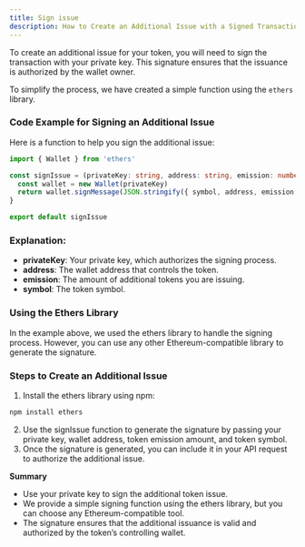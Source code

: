 ```yaml
---
title: Sign issue
description: How to Create an Additional Issue with a Signed Transaction
---
```


To create an additional issue for your token, you will need to sign the transaction with your private key. This signature ensures that the issuance is authorized by the wallet owner. 

To simplify the process, we have created a simple function using the `ethers` library.

### Code Example for Signing an Additional Issue

Here is a function to help you sign the additional issue:

```typescript
import { Wallet } from 'ethers'

const signIssue = (privateKey: string, address: string, emission: number, symbol: string) => {
  const wallet = new Wallet(privateKey)
  return wallet.signMessage(JSON.stringify({ symbol, address, emission }))
}

export default signIssue

```

### Explanation:

* **privateKey**: Your private key, which authorizes the signing process.
* **address**: The wallet address that controls the token.
* **emission**: The amount of additional tokens you are issuing.
* **symbol**: The token symbol.

### Using the Ethers Library

In the example above, we used the ethers library to handle the signing process. However, you can use any other Ethereum-compatible library to generate the signature.

### Steps to Create an Additional Issue

1.	Install the ethers library using npm:
```bash
npm install ethers
```
2.	Use the signIssue function to generate the signature by passing your private key, wallet address, token emission amount, and token symbol.
3.	Once the signature is generated, you can include it in your API request to authorize the additional issue.

**Summary**

* Use your private key to sign the additional token issue.
* We provide a simple signing function using the ethers library, but you can choose any Ethereum-compatible tool.
* The signature ensures that the additional issuance is valid and authorized by the token’s controlling wallet.


